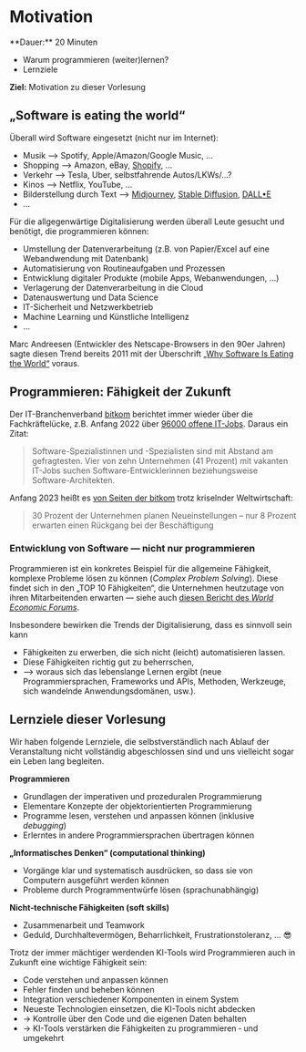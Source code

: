 
# Motivation

<Callout>
  **Dauer:** 20 Minuten

  - Warum programmieren (weiter)lernen?
  - Lernziele

  **Ziel:** Motivation zu dieser Vorlesung
</Callout>

## „Software is eating the world“

Überall wird Software eingesetzt (nicht nur im Internet):

- Musik &xrarr; Spotify, Apple/Amazon/Google Music, …
- Shopping &xrarr; Amazon, eBay, [Shopify](https://www.shopify.com), …
- Verkehr &xrarr; Tesla, Uber, selbstfahrende Autos/LKWs/…?
- Kinos &xrarr; Netflix, YouTube, …
- Bilderstellung durch Text &xrarr; [Midjourney](https://www.midjourney.com/), [Stable Diffusion](https://stablediffusionweb.com), [DALL&bull;E](https://openai.com/dall-e-2/)
- …

Für die allgegenwärtige Digitalisierung werden überall Leute 
gesucht und benötigt, die programmieren können:

- Umstellung der Datenverarbeitung (z.B. von Papier/Excel auf eine Webandwendung mit Datenbank)
- Automatisierung von Routineaufgaben und Prozessen
- Entwicklung digitaler Produkte (mobile Apps, Webanwendungen, …)
- Verlagerung der Datenverarbeitung in die Cloud
- Datenauswertung und Data Science
- IT-Sicherheit und Netzwerkbetrieb
- Machine Learning und Künstliche Intelligenz
- …

Marc Andreesen (Entwickler des Netscape-Browsers in den 90er Jahren) sagte diesen Trend bereits 2011 mit der 
Überschrift [„Why Software Is Eating the World“](https://a16z.com/2011/08/20/why-software-is-eating-the-world/) voraus.

## Programmieren: Fähigkeit der Zukunft

Der IT-Branchenverband [bitkom](https://www.bitkom.org) berichtet immer
wieder über die Fachkräftelücke, z.B. Anfang 2022 über 
[96000 offene IT-Jobs](https://www.bitkom.org/Presse/Presseinformation/IT-Fachkraefteluecke-wird-groesser). 
Daraus ein Zitat:

> Software-Spezialistinnen und -Spezialisten sind mit Abstand am gefragtesten. Vier von zehn Unternehmen (41 Prozent) mit vakanten IT-Jobs suchen Software-Entwicklerinnen beziehungsweise Software-Architekten. 

Anfang 2023 heißt es [von Seiten der bitkom](https://www.bitkom.org/Presse/Presseinformation/Beschaeftigungsaussichten-Digitalbranche-2023-positiv) 
trotz kriselnder Weltwirtschaft:

> 30 Prozent der Unternehmen planen Neueinstellungen – nur 8 Prozent erwarten einen Rückgang bei der Beschäftigung

### Entwicklung von Software &mdash; nicht nur programmieren

Programmieren ist ein konkretes Beispiel für 
die allgemeine Fähigkeit, komplexe Probleme
lösen zu können (_Complex Problem Solving_). 
Diese findet sich in den „TOP 10 Fähigkeiten“,
die Unternehmen heutzutage von ihren Mitarbeitenden
erwarten &mdash; siehe auch [diesen Bericht des _World Economic Forums_](https://www.weforum.org/reports/the-future-of-jobs-report-2020/in-full/infographics-e4e69e4de7).

Insbesondere bewirken die Trends der Digitalisierung,
dass es sinnvoll sein kann

- Fähigkeiten zu erwerben, die sich nicht (leicht) automatisieren lassen.
- Diese Fähigkeiten richtig gut zu beherrschen,
- &xrarr; woraus sich das lebenslange Lernen ergibt (neue Programmiersprachen, Frameworks und APIs, Methoden, Werkzeuge, sich wandelnde Anwendungsdomänen, usw.).

## Lernziele dieser Vorlesung

Wir haben folgende Lernziele, die selbstverständlich 
nach Ablauf der Veranstaltung nicht vollständig abgeschlossen sind
und uns vielleicht sogar ein Leben lang begleiten.

**Programmieren**

- Grundlagen der imperativen und prozeduralen Programmierung
- Elementare Konzepte der objektorientierten Programmierung
- Programme lesen, verstehen und anpassen können (inklusive _debugging_)
- Erlerntes in andere Programmiersprachen übertragen können

**„Informatisches Denken“ (computational thinking)**

- Vorgänge klar und systematisch ausdrücken, so dass sie von Computern ausgeführt werden können
- Probleme durch Programmentwürfe lösen (sprachunabhängig)

**Nicht-technische Fähigkeiten (soft skills)**

- Zusammenarbeit und Teamwork
- Geduld, Durchhaltevermögen, Beharrlichkeit, Frustrationstoleranz, … 😎

<Callout>
Trotz der immer mächtiger werdenden KI-Tools wird 
Programmieren auch in Zukunft eine wichtige Fähigkeit
sein:

- Code verstehen und anpassen können
- Fehler finden und beheben können
- Integration verschiedener Komponenten in einem System
- Neueste Technologien einsetzen, die KI-Tools nicht abdecken
- &rarr; Kontrolle über den Code und die eigenen Daten behalten
- &rarr; KI-Tools verstärken die Fähigkeiten zu programmieren &dash; und umgekehrt

</Callout>